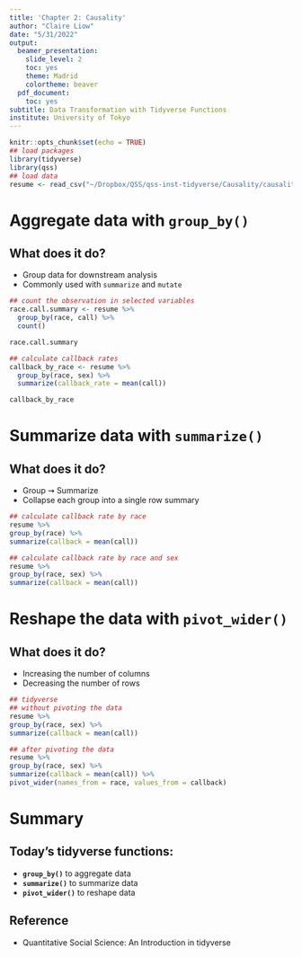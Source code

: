 ```yaml
---
title: 'Chapter 2: Causality'
author: "Claire Liow"
date: "5/31/2022"
output:
  beamer_presentation:
    slide_level: 2
    toc: yes
    theme: Madrid
    colortheme: beaver
  pdf_document:
    toc: yes
subtitle: Data Transformation with Tidyverse Functions
institute: University of Tokyo
---
```


```r
knitr::opts_chunk$set(echo = TRUE)
## load packages
library(tidyverse)
library(qss)
## load data
resume <- read_csv("~/Dropbox/QSS/qss-inst-tidyverse/Causality/causality_tidy_files/data/resume.csv")
```

# Aggregate data with **`group_by()`**
## What does it do?
- Group data for downstream analysis
- Commonly used with `summarize` and `mutate`

```r
## count the observation in selected variables
race.call.summary <- resume %>%
  group_by(race, call) %>% 
  count() 

race.call.summary

## calculate callback rates 
callback_by_race <- resume %>%
  group_by(race, sex) %>%
  summarize(callback_rate = mean(call)) 

callback_by_race
``` 

# Summarize data with **`summarize()`**
## What does it do?
- Group $\rightsquigarrow$ Summarize
- Collapse each group into a single row summary

```r
## calculate callback rate by race
resume %>%
group_by(race) %>%
summarize(callback = mean(call))

## calculate callback rate by race and sex
resume %>%
group_by(race, sex) %>%
summarize(callback = mean(call))
```

# Reshape the data with **`pivot_wider()`**
## What does it do?
- Increasing the number of columns
- Decreasing the number of rows

```r
## tidyverse
## without pivoting the data
resume %>%
group_by(race, sex) %>%
summarize(callback = mean(call))

## after pivoting the data
resume %>%
group_by(race, sex) %>%
summarize(callback = mean(call)) %>%
pivot_wider(names_from = race, values_from = callback)
```

# Summary
## Today's tidyverse functions:
- **`group_by()`** to aggregate data
- **`summarize()`** to summarize data
- **`pivot_wider()`** to reshape data

## Reference
- Quantitative Social Science: An Introduction in tidyverse